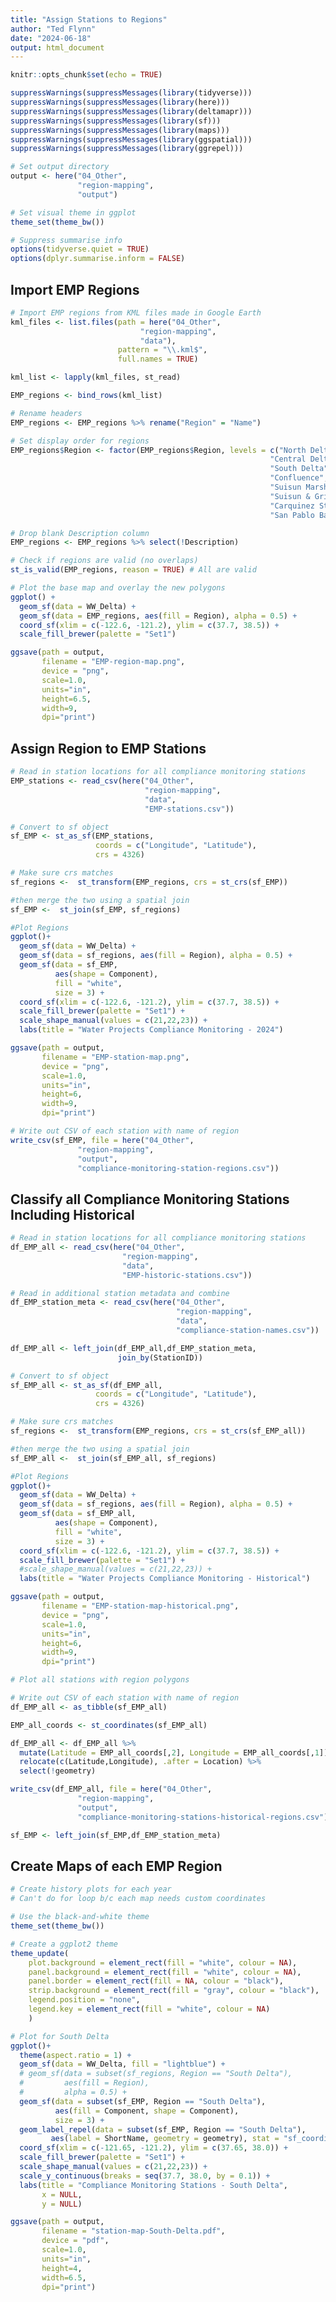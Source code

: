 ```yaml
---
title: "Assign Stations to Regions"
author: "Ted Flynn"
date: "2024-06-18"
output: html_document
---
```


```r
knitr::opts_chunk$set(echo = TRUE)

suppressWarnings(suppressMessages(library(tidyverse)))
suppressWarnings(suppressMessages(library(here)))
suppressWarnings(suppressMessages(library(deltamapr)))
suppressWarnings(suppressMessages(library(sf)))
suppressWarnings(suppressMessages(library(maps)))
suppressWarnings(suppressMessages(library(ggspatial)))
suppressWarnings(suppressMessages(library(ggrepel)))

# Set output directory 
output <- here("04_Other",
               "region-mapping",
               "output")

# Set visual theme in ggplot
theme_set(theme_bw())

# Suppress summarise info
options(tidyverse.quiet = TRUE)
options(dplyr.summarise.inform = FALSE)

```

## Import EMP Regions
```r
# Import EMP regions from KML files made in Google Earth
kml_files <- list.files(path = here("04_Other",
                             "region-mapping",
                             "data"),
                        pattern = "\\.kml$",
                        full.names = TRUE)

kml_list <- lapply(kml_files, st_read)

EMP_regions <- bind_rows(kml_list)

# Rename headers
EMP_regions <- EMP_regions %>% rename("Region" = "Name")

# Set display order for regions
EMP_regions$Region <- factor(EMP_regions$Region, levels = c("North Delta",
                                                          "Central Delta",
                                                          "South Delta",
                                                          "Confluence",
                                                          "Suisun Marsh",
                                                          "Suisun & Grizzly Bay",
                                                          "Carquinez Strait",
                                                          "San Pablo Bay"))

# Drop blank Description column
EMP_regions <- EMP_regions %>% select(!Description)

# Check if regions are valid (no overlaps)
st_is_valid(EMP_regions, reason = TRUE) # All are valid

# Plot the base map and overlay the new polygons
ggplot() +
  geom_sf(data = WW_Delta) +
  geom_sf(data = EMP_regions, aes(fill = Region), alpha = 0.5) + 
  coord_sf(xlim = c(-122.6, -121.2), ylim = c(37.7, 38.5)) +
  scale_fill_brewer(palette = "Set1")

ggsave(path = output,
       filename = "EMP-region-map.png",
       device = "png",
       scale=1.0,
       units="in",
       height=6.5,
       width=9,
       dpi="print")

```

## Assign Region to EMP Stations
```r
# Read in station locations for all compliance monitoring stations
EMP_stations <- read_csv(here("04_Other",
                              "region-mapping",
                              "data",
                              "EMP-stations.csv"))

# Convert to sf object
sf_EMP <- st_as_sf(EMP_stations,
                   coords = c("Longitude", "Latitude"), 
                   crs = 4326)

# Make sure crs matches
sf_regions <-  st_transform(EMP_regions, crs = st_crs(sf_EMP))

#then merge the two using a spatial join
sf_EMP <-  st_join(sf_EMP, sf_regions)

#Plot Regions
ggplot()+
  geom_sf(data = WW_Delta) +
  geom_sf(data = sf_regions, aes(fill = Region), alpha = 0.5) +
  geom_sf(data = sf_EMP, 
          aes(shape = Component),
          fill = "white",
          size = 3) +
  coord_sf(xlim = c(-122.6, -121.2), ylim = c(37.7, 38.5)) +
  scale_fill_brewer(palette = "Set1") +
  scale_shape_manual(values = c(21,22,23)) +
  labs(title = "Water Projects Compliance Monitoring - 2024")

ggsave(path = output,
       filename = "EMP-station-map.png",
       device = "png",
       scale=1.0,
       units="in",
       height=6,
       width=9,
       dpi="print")

# Write out CSV of each station with name of region
write_csv(sf_EMP, file = here("04_Other",
               "region-mapping",
               "output",
               "compliance-monitoring-station-regions.csv"))

```

## Classify all Compliance Monitoring Stations Including Historical
```r
# Read in station locations for all compliance monitoring stations
df_EMP_all <- read_csv(here("04_Other",
                         "region-mapping",
                         "data",
                         "EMP-historic-stations.csv"))

# Read in additional station metadata and combine
df_EMP_station_meta <- read_csv(here("04_Other",
                                     "region-mapping",
                                     "data",
                                     "compliance-station-names.csv"))

df_EMP_all <- left_join(df_EMP_all,df_EMP_station_meta, 
                        join_by(StationID))

# Convert to sf object
sf_EMP_all <- st_as_sf(df_EMP_all,
                   coords = c("Longitude", "Latitude"), 
                   crs = 4326)

# Make sure crs matches
sf_regions <-  st_transform(EMP_regions, crs = st_crs(sf_EMP_all))

#then merge the two using a spatial join
sf_EMP_all <-  st_join(sf_EMP_all, sf_regions)

#Plot Regions
ggplot()+
  geom_sf(data = WW_Delta) +
  geom_sf(data = sf_regions, aes(fill = Region), alpha = 0.5) +
  geom_sf(data = sf_EMP_all, 
          aes(shape = Component),
          fill = "white",
          size = 3) +
  coord_sf(xlim = c(-122.6, -121.2), ylim = c(37.7, 38.5)) +
  scale_fill_brewer(palette = "Set1") +
  #scale_shape_manual(values = c(21,22,23)) +
  labs(title = "Water Projects Compliance Monitoring - Historical")

ggsave(path = output,
       filename = "EMP-station-map-historical.png",
       device = "png",
       scale=1.0,
       units="in",
       height=6,
       width=9,
       dpi="print")

# Plot all stations with region polygons

# Write out CSV of each station with name of region
df_EMP_all <- as_tibble(sf_EMP_all)

EMP_all_coords <- st_coordinates(sf_EMP_all)

df_EMP_all <- df_EMP_all %>% 
  mutate(Latitude = EMP_all_coords[,2], Longitude = EMP_all_coords[,1]) %>% 
  relocate(c(Latitude,Longitude), .after = Location) %>% 
  select(!geometry)

write_csv(df_EMP_all, file = here("04_Other",
               "region-mapping",
               "output",
               "compliance-monitoring-stations-historical-regions.csv"))

sf_EMP <- left_join(sf_EMP,df_EMP_station_meta)

```

## Create Maps of each EMP Region
```r
# Create history plots for each year
# Can't do for loop b/c each map needs custom coordinates

# Use the black-and-white theme
theme_set(theme_bw())

# Create a ggplot2 theme
theme_update(
    plot.background = element_rect(fill = "white", colour = NA),
    panel.background = element_rect(fill = "white", colour = NA),
    panel.border = element_rect(fill = NA, colour = "black"),
    strip.background = element_rect(fill = "gray", colour = "black"),
    legend.position = "none",
    legend.key = element_rect(fill = "white", colour = NA)
    )

# Plot for South Delta
ggplot()+
  theme(aspect.ratio = 1) +
  geom_sf(data = WW_Delta, fill = "lightblue") +
  # geom_sf(data = subset(sf_regions, Region == "South Delta"), 
  #         aes(fill = Region), 
  #         alpha = 0.5) +
  geom_sf(data = subset(sf_EMP, Region == "South Delta"),
          aes(fill = Component, shape = Component),
          size = 3) +
  geom_label_repel(data = subset(sf_EMP, Region == "South Delta"),
         aes(label = ShortName, geometry = geometry), stat = "sf_coordinates") +
  coord_sf(xlim = c(-121.65, -121.2), ylim = c(37.65, 38.0)) +
  scale_fill_brewer(palette = "Set1") +
  scale_shape_manual(values = c(21,22,23)) +
  scale_y_continuous(breaks = seq(37.7, 38.0, by = 0.1)) +
  labs(title = "Compliance Monitoring Stations - South Delta",
       x = NULL,
       y = NULL)

ggsave(path = output,
       filename = "station-map-South-Delta.pdf",
       device = "pdf",
       scale=1.0,
       units="in",
       height=4,
       width=6.5,
       dpi="print")

```

